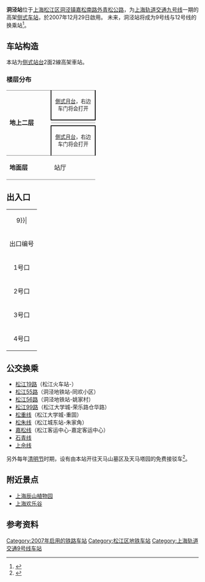 {{noteTA 
|G1 =Railway}}
{{Infobox station
|name = 洞泾
|eng_name = Dongjing
|symbol_right =
|linecolour = {{上海地铁颜色|9|yes}}
|image = Dongjing Station.jpg
|caption = 洞泾站站台
|other_name = 
|country = {{PRC}}
|borough = [[上海市|上海市]][[松江区|松江区]][[洞泾镇|洞泾镇]]
|address = [[嘉松南路|嘉松南路]]与[[沈砖公路|沈砖公路]]交叉口
|coordinates = {{coord|31.08652|N|121.22595|E|display=it|type:railwaystation}}
|elevation = 
|owned = [[上海申通地铁集团|上海申通地铁集团]]
|operator = [[上海地铁|上海地铁]]
|lines = {{上海地铁线路名|9|SL}}
|distance = 
|platform = 2個[[側式月台|側式月台]]
|tracks = 2条
|bus_routes = 
|bus_stands = 
|connections = 
|structure = 地上车站
|hall = 地上站厅
|depth = 
|levels = 
|interchange = 
|exits = 4个
|architect = 
|architectural_style = 
|colour = 
|type = 
|status = 运营中
|code = 
|classification = 
|website = 
|built = 
|opened = {{Start date|2007|12|29|df=y}}
|closed = 
|former = 
|pass_year = 
|passengers = 
|pass_system = 
|pass_rank = 
|mpassengers = 
|trains = 
|station_hours = 
|hours = 
|first = 往{{上海地铁起讫站|9|L}}：6:32<br/>往{{上海地铁起讫站|9|R}}：5:58
|last = 往{{上海地铁起讫站|9|L}}：23:59<br/>往{{上海地铁起讫站|9|R}}：22:47
|adjacent = {{Adjacent stations|system=上海地铁|line=9|left=松江大学城|right=佘山}}
}}
'''洞泾站'''位于[[上海|上海]][[松江区|松江区]][[洞泾镇|洞泾镇]][[嘉松南路|嘉松南路]][[外青松公路|外青松公路]]，为[[上海轨道交通九号线|上海轨道交通九号线]]一期的高架[[侧式站台|侧式车站]]，於2007年12月29日啟用。
未来，洞泾站将成为9号线与12号线的换乘站<ref>{{cite web |title=12号线或延伸至9号线洞泾站 9号线与17号线增加联络线 |url=http://sh.sina.com.cn/news/m/2016-07-15/detail-ifxuapvw2011447.shtml |publisher=新浪上海 |date=2016-07-25 |access-date=2020-01-27 |archive-date=2020-08-03 |archive-url=https://web.archive.org/web/20200803004316/http://sh.sina.com.cn/news/m/2016-07-15/detail-ifxuapvw2011447.shtml |dead-url=no }}</ref>。

==车站构造==
本站为[[侧式站台|侧式站台]]2面2線高架車站。

===楼层分布===
{|cellspacing=0 cellpadding=3
|style="border-top:solid 1px gray;border-bottom:solid 1px gray;" rowspan=4 width=100|'''地上二层'''
|style="border-top:solid 1px gray;border-right:solid 2px black;border-left:solid 2px black;border-bottom:solid 2px black;" colspan=2|<center><small>[[側式月台|側式月台]]，右边车门将会打开</small></center>
|-
|style="border-bottom:solid 1px gray;" width=100|{{arrow|L}}
|style="border-bottom:solid 1px gray;" width=350|{{上海地铁线路名|9}}往{{站|松江南站}}<small>（{{站|松江大学城}}）</small>
|-
|
|{{split text|{{上海地铁线路名|9}}往{{站|曹路}}<small>（{{站|佘山}}）</small>|{{arrow|R}}}}
|-
|style="border-top:solid 2px black;border-right:solid 2px black;border-left:solid 2px black;border-bottom:solid 1px gray;" colspan=2|<center><small>[[側式月台|側式月台]]，右边车门将会打开</small></center>
|-
|style="border-bottom:solid 1px gray;"|'''地面层'''
|style="border-bottom:solid 1px gray;"|站厅
|style="border-bottom:solid 1px gray;"|1-4出入口、票务服务、自动售票机、人工服务台
|}

==出入口==
{| class="wikitable"
|colspan=4 align="center" bgcolor={{上海地铁颜色|9}}|
|-
! 出口编号 !! 建议前往目的地 !! 照片
|-
| 1号口 || 嘉松南路东侧、站体东侧、沈砖公路南（自北向南） || 
|-
| 2号口 || 嘉松南路东侧、站体东侧、沈砖公路南（自北向南） || 
|-
| 3号口 || 嘉松南路东侧、站体西侧、沈砖公路南（自南向北） || 
|-
| 4号口 || 嘉松南路东侧、站体西侧、沈砖公路南（自南向北） ||
|}

==公交换乘==
* [[松江19路|松江19路]]（松江火车站-）
* [[松江55路|松江55路]]（洞泾地铁站-同欢小区）
* [[松江56路|松江56路]]（洞泾地铁站-姚家村）
* [[松江99路|松江99路]]（松江大学城-荣乐路仓华路）
* [[松重线|松重线]]（松江大学城-重固）
* [[松朱线|松朱线]]（松江城东站-朱家角）
* [[嘉松线|嘉松线]]（松江客运中心-嘉定客运中心）
* [[石青线|石青线]]
* [[上佘定班线|上佘线]]

另外每年[[清明节|清明节]]时期，设有由本站开往天马山墓区及天马塔园的免费接驳车<ref>{{cite web |title=短驳车设站还是远 换乘加排队需25分钟 |url=http://news.sina.com.cn/c/2018-04-06/doc-ifyuwqez5544342.shtml |publisher=新浪新闻 |date=2018-04-06 |access-date=2020-01-27 |archive-date=2020-08-03 |archive-url=https://web.archive.org/web/20200803004324/http://news.sina.com.cn/c/2018-04-06/doc-ifyuwqez5544342.shtml |dead-url=no }}</ref>。

== 附近景点 ==
* [[辰山_(松江)#上海辰山植物园|上海辰山植物园]]
* [[上海欢乐谷|上海欢乐谷]]

== 参考资料 ==
{{reflist}}

{{commonscat|Dongjing Station}}
{{上海轨道交通9号线车站}}

[[Category:2007年启用的铁路车站|Category:2007年启用的铁路车站]]


[[Category:松江区地铁车站|Category:松江区地铁车站]]
[[Category:上海轨道交通9号线车站|Category:上海轨道交通9号线车站]]